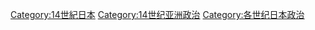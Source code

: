 [[Category:14世紀日本|Category:14世紀日本]]
[[Category:14世纪亚洲政治|Category:14世纪亚洲政治]]
[[Category:各世纪日本政治|Category:各世纪日本政治]]